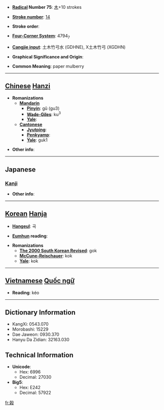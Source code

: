 * '''[[Wiktionary:Chinese radical index| Radical]] Number 75''': [[Wiktionary:Chinese radical index 木|木]]+10 strokes

* '''[[Wiktionary:Chinese total strokes index|Stroke number]]''': [[Wiktionary:Chinese total strokes index 14|14]]

* '''Stroke order''': 

* '''[[Wiktionary:Chinese four corner index|Four-Corner System]]''': 4794<sub>7</sub>

* '''[[Wiktionary:Chinese Cangjie index|Cangjie input]]''': 土木竹弓水 (GDHNE), X土木竹弓 (XGDHN)

* '''Graphical Significance and Origin''': 

* '''Common Meaning''': paper mulberry

----

== [[Chinese]] [[Hanzi]] ==

* '''Romanizations'''
** '''[[Mandarin]]'''
*** '''[[Pinyin]]''': gǔ (gu3)
*** '''[[Wade-Giles]]''': ku<sup>3</sup>
*** '''[[Yale]]''': 
** '''[[Cantonese]]'''
*** '''[[Jyutping]]''':
*** '''[[Penkyamp]]''': 
*** '''[[Yale]]''': guk1

* '''Other info''': 

----

==Japanese==
===[[Kanji]]===
{{kanji|on readings=[[こく]] (koku), [[こう]] (kō), [[く]] (ku)|kun readings=[[こうぞ]] (kouzo)}}

* '''Other info''':  

----

== [[Korean]] [[Hanja]] ==

* '''[[Hangeul]]''': 곡

* '''[[Eumhun]] reading''': 

* '''Romanizations'''
** '''[[The 2000 South Korean Revised Romanization|The 2000 South Korean Revised]]''': gok
** '''[[McCune-Reischauer]]''': kok
** '''[[Yale]]''': kok


----

== [[Vietnamese]] [[Quốc ngữ]] ==

* '''Reading''': kéo

----

== Dictionary Information ==

* KangXi: 0543.070
* Morobashi: 15229
* Dae Jaweon: 0930.370
* Hanyu Da Zidian: 32163.030

== Technical Information ==

* '''Unicode''':
** Hex: 6996
** Decimal: 27030
* '''Big5''':
** Hex: E242
** Decimal: 57922

[[fr:榖]]